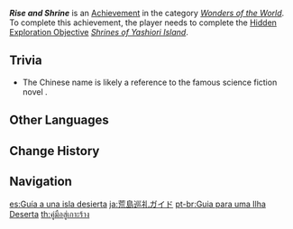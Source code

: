 {{Achievement Infobox
|id           = 81114
|order id     = 1110
|category     = Wonders of the World
|description  = Find all the shrines on Yashiori Island.
|requirements = Complete ''[[Shrines of Yashiori Island]]''.
|primogems    = 5
|tracking     = 
|hidden       = 1
|topic        = 
|type         = Exploration
}}
'''''Rise and Shrine''''' is an [[Achievement]] in the category ''[[Wonders of the World]]''. To complete this achievement, the player needs to complete the [[Hidden Exploration Objective]] ''[[Shrines of Yashiori Island]]''.

==Trivia==
* The Chinese name {{lang|"The Pilgrim's Guide to the Desert Island"|zh=荒岛朝圣指南}} is likely a reference to the famous science fiction novel {{lang|''{{w|The Hitchhiker's Guide to the Galaxy}}''|zh=银河系漫游指南}}.
<!--
==Video Guides==
{{EVT
|video1   = 
|caption1 = 
}}
-->

==Other Languages==
{{Other Languages
|en      = Rise and Shrine
|zhs     = 荒岛朝圣指南
|zhs_rm  = Huāngdǎo Cháoshèng Zhǐnán
|zht     = 荒島朝聖指南
|zht_rm  = Huāngdǎo Cháoshèng Zhǐnán
|zh_tl   = Desert Island Pilgrimage Guide
|ja      = 荒島巡礼ガイド
|ja_rm   = Koutou Junrei Gaido{{Assumed}}
|ja_tl   = Desert Island Pilgrimage Guide
|ja_note = {{zh|s={{wt|荒島#Chinese|荒岛}}|t={{wt|荒島#Chinese|荒島}}|rm=Huāngdǎo}} is the Chinese word for an uninhabited island. The Japanese equivalent would be {{ja|{{wt|無人島#Japanese|無人島}}|rm=Mujintou}}.
|ko      = {{tt|무인도|無人島}} {{tt|순례|巡禮}} 가이드
|ko_rm   = Muindo Sunrye Gaideu
|ko_tl   = Desert Island Pilgrimage Guide
|es      = Guía a una isla desierta
|es_tl   = Guide to a Deserted Island
|fr      = Guide de pèlerinage en île déserte
|fr_tl   = Desert Island Pilgrimage Guide
|ru      = Путеводитель по необитаемому острову
|ru_tl   = Guide of the Unhabited Island
|th      = คู่มือสู่เกาะร้าง
|th_rm   = 
|th_tl   = 
|vi      = Hướng Dẫn Hành Hương Đảo Hoang
|vi_tl   = 
|de      = Reiseführer für eine verlassene Insel
|de_tl   = Travel Guide for a Deserted Island
|id      = Perjalanan ke Pulau Terpencil
|id_tl   = Journey to a Remote Island
|pt      = Guia para uma Ilha Deserta
|pt_tl   = 
|tr      = Tapınak Sevdalısı
|tr_tl   = Temple Lover
|it      = Guida di un'isola deserta
|it_tl   = 
}}

==Change History==
{{Change History|2.0}}
<!--
==References==
{{Reflist}}
-->
==Navigation==
{{Achievement Navbox|Wonders of the World|Exploration}}

[[es:Guía a una isla desierta]]
[[ja:荒島巡礼ガイド]]
[[pt-br:Guia para uma Ilha Deserta]]
[[th:คู่มือสู่เกาะร้าง]]